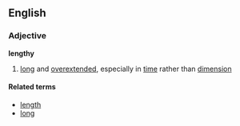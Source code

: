 ==English==
===Adjective===
'''lengthy'''

# [[long]] and [[overextended]], especially in [[time]] rather than [[dimension]]

====Related terms====
*[[length]]
*[[long]]